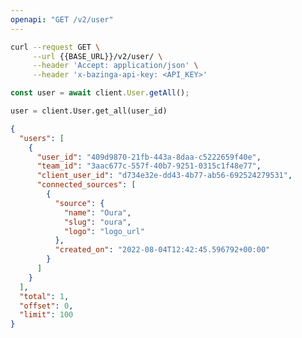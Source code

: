 ```yaml
---
openapi: "GET /v2/user"
---
```


<RequestExample>

```bash Bash
curl --request GET \
     --url {{BASE_URL}}/v2/user/ \
     --header 'Accept: application/json' \
     --header 'x-bazinga-api-key: <API_KEY>'
```

```js JavaScript
const user = await client.User.getAll();
```

```python Python
user = client.User.get_all(user_id)
```

</RequestExample>

<ResponseExample>

```json Example
{
  "users": [
    {
      "user_id": "409d9870-21fb-443a-8daa-c5222659f40e",
      "team_id": "3aac677c-557f-40b7-9251-0315c1f48e77",
      "client_user_id": "d734e32e-dd43-4b77-ab56-692524279531",
      "connected_sources": [
        {
          "source": {
            "name": "Oura",
            "slug": "oura",
            "logo": "logo_url"
          },
          "created_on": "2022-08-04T12:42:45.596792+00:00"
        }
      ]
    }
  ],
  "total": 1,
  "offset": 0,
  "limit": 100
}
```

</ResponseExample>
